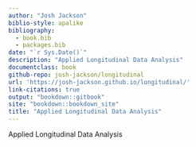 ```yaml
--- 
author: "Josh Jackson"
biblio-style: apalike
bibliography: 
  - book.bib
  - packages.bib
date: "`r Sys.Date()`"
description: "Applied Longitudinal Data Analysis"
documentclass: book
github-repo: josh-jackson/longitudinal
url: 'https://josh-jackson.github.io/longitudinal/'
link-citations: true
output: "bookdown::gitbook"
site: "bookdown::bookdown_site"
title: "Applied Longitudinal Data Analysis"
---
```




Applied Longitudinal Data Analysis


